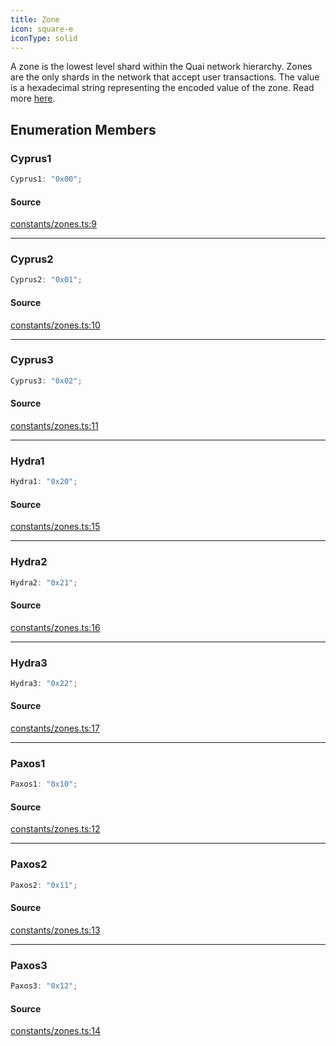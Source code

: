```yaml
---
title: Zone
icon: square-e
iconType: solid
---
```


A zone is the lowest level shard within the Quai network hierarchy. Zones are the only shards in the network that
accept user transactions. The value is a hexadecimal string representing the encoded value of the zone. Read more
[here](https://github.com/quai-network/qips/blob/master/qip-0002.md).

## Enumeration Members

### Cyprus1

```ts
Cyprus1: "0x00";
```

#### Source

[constants/zones.ts:9](https://github.com/dominant-strategies/quais.js/blob/3e0bc639f0587f5e9dbc52c61531fd8e0fc224e4/src/constants/zones.ts#L9)

***

### Cyprus2

```ts
Cyprus2: "0x01";
```

#### Source

[constants/zones.ts:10](https://github.com/dominant-strategies/quais.js/blob/3e0bc639f0587f5e9dbc52c61531fd8e0fc224e4/src/constants/zones.ts#L10)

***

### Cyprus3

```ts
Cyprus3: "0x02";
```

#### Source

[constants/zones.ts:11](https://github.com/dominant-strategies/quais.js/blob/3e0bc639f0587f5e9dbc52c61531fd8e0fc224e4/src/constants/zones.ts#L11)

***

### Hydra1

```ts
Hydra1: "0x20";
```

#### Source

[constants/zones.ts:15](https://github.com/dominant-strategies/quais.js/blob/3e0bc639f0587f5e9dbc52c61531fd8e0fc224e4/src/constants/zones.ts#L15)

***

### Hydra2

```ts
Hydra2: "0x21";
```

#### Source

[constants/zones.ts:16](https://github.com/dominant-strategies/quais.js/blob/3e0bc639f0587f5e9dbc52c61531fd8e0fc224e4/src/constants/zones.ts#L16)

***

### Hydra3

```ts
Hydra3: "0x22";
```

#### Source

[constants/zones.ts:17](https://github.com/dominant-strategies/quais.js/blob/3e0bc639f0587f5e9dbc52c61531fd8e0fc224e4/src/constants/zones.ts#L17)

***

### Paxos1

```ts
Paxos1: "0x10";
```

#### Source

[constants/zones.ts:12](https://github.com/dominant-strategies/quais.js/blob/3e0bc639f0587f5e9dbc52c61531fd8e0fc224e4/src/constants/zones.ts#L12)

***

### Paxos2

```ts
Paxos2: "0x11";
```

#### Source

[constants/zones.ts:13](https://github.com/dominant-strategies/quais.js/blob/3e0bc639f0587f5e9dbc52c61531fd8e0fc224e4/src/constants/zones.ts#L13)

***

### Paxos3

```ts
Paxos3: "0x12";
```

#### Source

[constants/zones.ts:14](https://github.com/dominant-strategies/quais.js/blob/3e0bc639f0587f5e9dbc52c61531fd8e0fc224e4/src/constants/zones.ts#L14)
